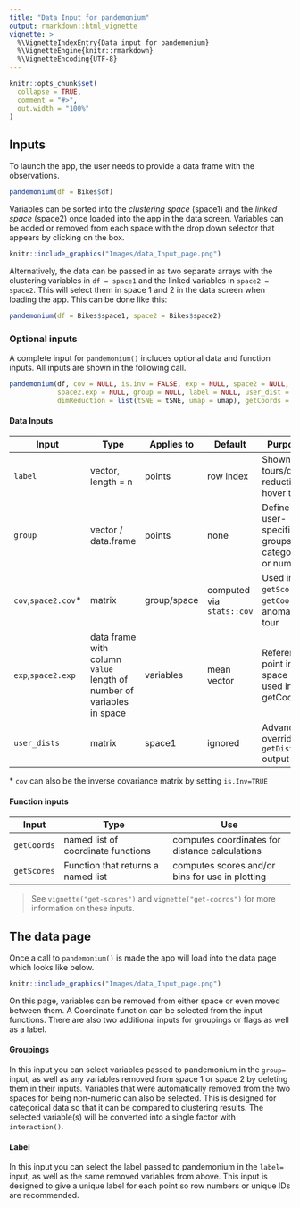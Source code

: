 ```yaml
---
title: "Data Input for pandemonium"
output: rmarkdown::html_vignette
vignette: >
  %\VignetteIndexEntry{Data input for pandemonium}
  %\VignetteEngine{knitr::rmarkdown}
  %\VignetteEncoding{UTF-8}
---
```


```r
knitr::opts_chunk$set(
  collapse = TRUE,
  comment = "#>",
  out.width = "100%"
)
```

## Inputs

To launch the app, the user needs to provide a data frame with the observations. 

```r
pandemonium(df = Bikes$df)
```

Variables can be sorted into the *clustering space* (space1) and the *linked space* (space2) once loaded into the app in the data screen. Variables can be added or removed from each space with the drop down selector that appears by clicking on the box.

```r
knitr::include_graphics("Images/data_Input_page.png")
```

Alternatively, the data can be passed in as two separate arrays with the clustering variables in `df = space1` and the linked variables in `space2 = space2`. This will select them in space 1 and 2 in the data screen when loading the app. This can be done like this:

```r
pandemonium(df = Bikes$space1, space2 = Bikes$space2)
```

### Optional inputs

A complete input for `pandemonium()` includes optional data and function inputs. All inputs are shown in the following call.
```r
pandemonium(df, cov = NULL, is.inv = FALSE, exp = NULL, space2 = NULL, space2.cov = NULL, 
            space2.exp = NULL, group = NULL, label = NULL, user_dist = NULL, 
            dimReduction = list(tSNE = tSNE, umap = umap), getCoords = list(normal = normCoords), getScore = NULL)
```

#### Data Inputs
| Input      | Type       | Applies to | Default | Purpose     |
|------------|------------|------------|---------|-------------|
| `label`            | vector, length = n  | points     | row index | Shown in tours/dim. reduction hover text |
| `group`            | vector / data.frame | points     | none    | Define user-specified groups; categorical or numeric |
| `cov`,`space2.cov`*| matrix              | group/space | computed via `stats::cov` | Used in `getScores`, `getCoords`, anomaly tour |
| `exp`,`space2.exp` | data frame with column `value` length of number of variables in space| variables | mean vector | Reference point in space used in getCoords |
| `user_dists`       | matrix              | space1     | ignored | Advanced: overrides `getDists` output |

\* `cov` can also be the inverse covariance matrix by setting `is.Inv=TRUE`

#### Function inputs

| Input  | Type |  Use |
|---|--------|---------|
|`getCoords`| named list of coordinate functions | computes coordinates for distance calculations|
|`getScores`| Function that returns a named list   | computes scores and/or bins for use in plotting|

> See `vignette("get-scores")` and `vignette("get-coords")` for more information on these inputs.

## The data page

Once a call to `pandemonium()` is made the app will load into the data page which looks like below.
```r
knitr::include_graphics("Images/data_Input_page.png")
```

On this page, variables can be removed from either space or even moved between them. A Coordinate function can be selected from the input functions. There are also two additional inputs for groupings or flags as well as a label.

#### Groupings
In this input you can select variables passed to pandemonium in the `group=` input, as well as any variables removed from space 1 or space 2 by deleting them in their inputs. Variables that were automatically removed from the two spaces for being non-numeric can also be selected. This is designed for categorical data so that it can be compared to clustering results. The selected variable(s) will be converted into a single factor with `interaction()`.

#### Label

In this input you can select the label passed to pandemonium in the `label=` input, as well as the same removed variables from above. This input is designed to give a unique label for each point so row numbers or unique IDs are recommended.
